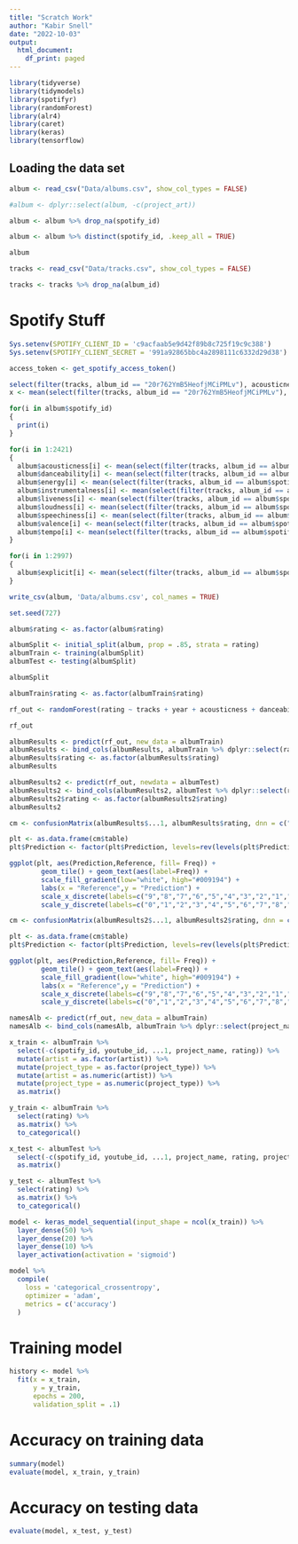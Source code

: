 ```yaml
---
title: "Scratch Work"
author: "Kabir Snell"
date: "2022-10-03"
output:
  html_document:
    df_print: paged
---
```


```R
library(tidyverse)
library(tidymodels)
library(spotifyr)
library(randomForest)
library(alr4)
library(caret)
library(keras)
library(tensorflow)
```

## Loading the data set
```R
album <- read_csv("Data/albums.csv", show_col_types = FALSE)

#album <- dplyr::select(album, -c(project_art))

album <- album %>% drop_na(spotify_id)

album <- album %>% distinct(spotify_id, .keep_all = TRUE)

album

tracks <- read_csv("Data/tracks.csv", show_col_types = FALSE)

tracks <- tracks %>% drop_na(album_id)
```

# Spotify Stuff
```R
Sys.setenv(SPOTIFY_CLIENT_ID = 'c9acfaab5e9d42f89b8c725f19c9c388')
Sys.setenv(SPOTIFY_CLIENT_SECRET = '991a92865bbc4a2898111c6332d29d38')

access_token <- get_spotify_access_token()
```

```R
select(filter(tracks, album_id == "20r762YmB5HeofjMCiPMLv"), acousticness)
x <- mean(select(filter(tracks, album_id == "20r762YmB5HeofjMCiPMLv"), acousticness)$acousticness)
```

```R
for(i in album$spotify_id)
{
  print(i)
}
```

```R
for(i in 1:2421)
{
  album$acousticness[i] <- mean(select(filter(tracks, album_id == album$spotify_id[i]), acousticness)$acousticness)
  album$danceability[i] <- mean(select(filter(tracks, album_id == album$spotify_id[i]), danceability)$danceability)
  album$energy[i] <- mean(select(filter(tracks, album_id == album$spotify_id[i]), energy)$energy)
  album$instrumentalness[i] <- mean(select(filter(tracks, album_id == album$spotify_id[i]), instrumentalness)$instrumentalness)
  album$liveness[i] <- mean(select(filter(tracks, album_id == album$spotify_id[i]), liveness)$liveness)
  album$loudness[i] <- mean(select(filter(tracks, album_id == album$spotify_id[i]), loudness)$loudness)
  album$speechiness[i] <- mean(select(filter(tracks, album_id == album$spotify_id[i]), speechiness)$speechiness)
  album$valence[i] <- mean(select(filter(tracks, album_id == album$spotify_id[i]), valence)$valence)
  album$tempo[i] <- mean(select(filter(tracks, album_id == album$spotify_id[i]), tempo)$tempo)
}
```

```R
for(i in 1:2997)
{
  album$explicit[i] <- mean(select(filter(tracks, album_id == album$spotify_id[i]), explicit)$explicit)
}
```
```R
write_csv(album, 'Data/albums.csv', col_names = TRUE)
```

```R
set.seed(727)

album$rating <- as.factor(album$rating)

albumSplit <- initial_split(album, prop = .85, strata = rating)
albumTrain <- training(albumSplit)
albumTest <- testing(albumSplit)

albumSplit
```
```R
albumTrain$rating <- as.factor(albumTrain$rating)
```


```R
rf_out <- randomForest(rating ~ tracks + year + acousticness + danceability + energy + instrumentalness + liveness + loudness + speechiness + valence + tempo + explicit, data = albumTrain  , mtry = 1, ntree = 200, importance = T)
```

```R
rf_out
```

```R
albumResults <- predict(rf_out, new_data = albumTrain)
albumResults <- bind_cols(albumResults, albumTrain %>% dplyr::select(rating))
albumResults$rating <- as.factor(albumResults$rating)
albumResults

albumResults2 <- predict(rf_out, newdata = albumTest)
albumResults2 <- bind_cols(albumResults2, albumTest %>% dplyr::select(rating))
albumResults2$rating <- as.factor(albumResults2$rating)
albumResults2
```
```R
cm <- confusionMatrix(albumResults$...1, albumResults$rating, dnn = c("Reference", "Prediction"))

plt <- as.data.frame(cm$table)
plt$Prediction <- factor(plt$Prediction, levels=rev(levels(plt$Prediction)))

ggplot(plt, aes(Prediction,Reference, fill= Freq)) +
        geom_tile() + geom_text(aes(label=Freq)) +
        scale_fill_gradient(low="white", high="#009194") +
        labs(x = "Reference",y = "Prediction") +
        scale_x_discrete(labels=c("9","8","7","6","5","4","3","2","1","0")) +
        scale_y_discrete(labels=c("0","1","2","3","4","5","6","7","8","9"))
```
```R
cm <- confusionMatrix(albumResults2$...1, albumResults2$rating, dnn = c("Reference", "Prediction"))

plt <- as.data.frame(cm$table)
plt$Prediction <- factor(plt$Prediction, levels=rev(levels(plt$Prediction)))

ggplot(plt, aes(Prediction,Reference, fill= Freq)) +
        geom_tile() + geom_text(aes(label=Freq)) +
        scale_fill_gradient(low="white", high="#009194") +
        labs(x = "Reference",y = "Prediction") +
        scale_x_discrete(labels=c("9","8","7","6","5","4","3","2","1","0")) +
        scale_y_discrete(labels=c("0","1","2","3","4","5","6","7","8","9"))
```
```R
namesAlb <- predict(rf_out, new_data = albumTrain)
namesAlb <- bind_cols(namesAlb, albumTrain %>% dplyr::select(project_name, artist, rating))
```
```R
x_train <- albumTrain %>%
  select(-c(spotify_id, youtube_id, ...1, project_name, rating)) %>%
  mutate(artist = as.factor(artist)) %>%
  mutate(project_type = as.factor(project_type)) %>%
  mutate(artist = as.numeric(artist)) %>%
  mutate(project_type = as.numeric(project_type)) %>%
  as.matrix()

y_train <- albumTrain %>%
  select(rating) %>%
  as.matrix() %>%
  to_categorical()

x_test <- albumTest %>%
  select(-c(spotify_id, youtube_id, ...1, project_name, rating, project_type, artist)) %>%
  as.matrix()

y_test <- albumTest %>%
  select(rating) %>%
  as.matrix() %>%
  to_categorical()
```


```r
model <- keras_model_sequential(input_shape = ncol(x_train)) %>%
  layer_dense(50) %>%
  layer_dense(20) %>%
  layer_dense(10) %>%
  layer_activation(activation = 'sigmoid')

model %>%
  compile(
    loss = 'categorical_crossentropy',
    optimizer = 'adam',
    metrics = c('accuracy')
  )
```

# Training model
```r
history <- model %>%
  fit(x = x_train,
      y = y_train,
      epochs = 200,
      validation_split = .1)
```

# Accuracy on training data
```r
summary(model)
evaluate(model, x_train, y_train)
```

# Accuracy on testing data
```r
evaluate(model, x_test, y_test)
```






